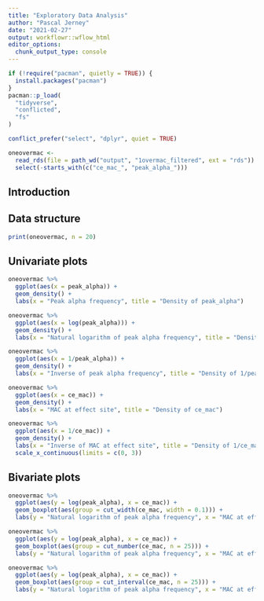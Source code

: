 ```yaml
---
title: "Exploratory Data Analysis"
author: "Pascal Jerney"
date: "2021-02-27"
output: workflowr::wflow_html
editor_options:
  chunk_output_type: console
---
```


```r

if (!require("pacman", quietly = TRUE)) {
  install.packages("pacman")
}
pacman::p_load(
  "tidyverse",
  "conflicted",
  "fs"
)

conflict_prefer("select", "dplyr", quiet = TRUE)

oneovermac <-
  read_rds(file = path_wd("output", "1overmac_filtered", ext = "rds")) %>%
  select(-starts_with(c("ce_mac_", "peak_alpha_")))

```

## Introduction


## Data structure

```r

print(oneovermac, n = 20)

```

## Univariate plots

```r

oneovermac %>%
  ggplot(aes(x = peak_alpha)) +
  geom_density() +
  labs(x = "Peak alpha frequency", title = "Density of peak_alpha")

oneovermac %>%
  ggplot(aes(x = log(peak_alpha))) +
  geom_density() +
  labs(x = "Natural logarithm of peak alpha frequency", title = "Density of log(peak_alpha)")

oneovermac %>%
  ggplot(aes(x = 1/peak_alpha)) +
  geom_density() +
  labs(x = "Inverse of peak alpha frequency", title = "Density of 1/peak_alpha")

oneovermac %>%
  ggplot(aes(x = ce_mac)) +
  geom_density() +
  labs(x = "MAC at effect site", title = "Density of ce_mac")

oneovermac %>%
  ggplot(aes(x = 1/ce_mac)) +
  geom_density() +
  labs(x = "Inverse of MAC at effect site", title = "Density of 1/ce_mac") +
  scale_x_continuous(limits = c(0, 3))

```

## Bivariate plots

```r

oneovermac %>%
  ggplot(aes(y = log(peak_alpha), x = ce_mac)) +
  geom_boxplot(aes(group = cut_width(ce_mac, width = 0.1))) +
  labs(y = "Natural logarithm of peak alpha frequency", x = "MAC at effect site", title = "Peak alpha frequency by ceMAC", subtitle = "Fixed bin width [0.1]")

oneovermac %>%
  ggplot(aes(y = log(peak_alpha), x = ce_mac)) +
  geom_boxplot(aes(group = cut_number(ce_mac, n = 25))) +
  labs(y = "Natural logarithm of peak alpha frequency", x = "MAC at effect site", title = "Peak alpha frequency by ceMAC [25 bins]", subtitle = "Equal number of observations per bin [25 bins]")

oneovermac %>%
  ggplot(aes(y = log(peak_alpha), x = ce_mac)) +
  geom_boxplot(aes(group = cut_interval(ce_mac, n = 25))) +
  labs(y = "Natural logarithm of peak alpha frequency", x = "MAC at effect site", title = "Peak alpha frequency by ceMAC [25 bins]", subtitle = "Equal range [25 bins]")

```
